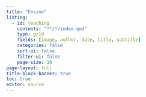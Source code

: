 ```yaml
---
title: "Ensino"
listing:
  - id: teaching
    contents: "**/*/index.qmd"
    type: grid
    fields: [image, author, date, title, subtitle]
    categories: false
    sort-ui: false
    filter-ui: false
    page-size: 10
page-layout: full
title-block-banner: true
toc: true
editor: source
---
```


::: {#teaching}
:::
